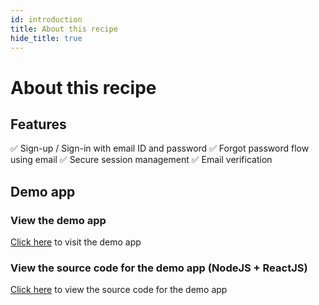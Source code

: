 ```yaml
---
id: introduction
title: About this recipe
hide_title: true
---
```


# About this recipe

## Features

✅ Sign-up / Sign-in with email ID and password
✅ Forgot password flow using email
✅ Secure session management
✅ Email verification

## Demo app

### View the demo app

[Click here](https://emailpassword.demo.supertokens.com/) to visit the demo app

### View the source code for the demo app (NodeJS + ReactJS)

[Click here](https://github.com/supertokens/supertokens-auth-react/tree/master/examples/with-emailpassword) to view the source code for the demo app
